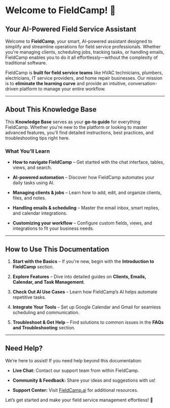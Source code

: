 # **Welcome to FieldCamp! 🚀**

## **Your AI-Powered Field Service Assistant**

Welcome to **FieldCamp**, your smart, AI-powered assistant designed to simplify and streamline operations for field service professionals. Whether you're managing clients, scheduling jobs, tracking tasks, or handling emails, FieldCamp enables you to do it all effortlessly—without the complexity of traditional software.

FieldCamp is **built for field service teams** like HVAC technicians, plumbers, electricians, IT service providers, and home repair businesses. Our mission is to **eliminate the learning curve** and provide an intuitive, conversation-driven platform to manage your entire workflow.

***

## **About This Knowledge Base**

This **Knowledge Base** serves as your **go-to guide** for everything FieldCamp. Whether you're new to the platform or looking to master advanced features, you'll find detailed instructions, best practices, and troubleshooting tips right here.

### **What You’ll Learn**

* **How to navigate FieldCamp** – Get started with the chat interface, tables, views, and search.

* **AI-powered automation** – Discover how FieldCamp automates your daily tasks using AI.

* **Managing clients & jobs** – Learn how to add, edit, and organize clients, files, and notes.

* **Handling emails & scheduling** – Master the email inbox, smart replies, and calendar integrations.

* **Customizing your workflow** – Configure custom fields, views, and integrations to fit your business needs.

***

## **How to Use This Documentation**

1. **Start with the Basics** – If you're new, begin with the **Introduction to FieldCamp** section.

2. **Explore Features** – Dive into detailed guides on **Clients, Emails, Calendar, and Task Management**.

3. **Check Out AI Use Cases** – Learn how FieldCamp’s AI helps automate repetitive tasks.

4. **Integrate Your Tools** – Set up Google Calendar and Gmail for seamless scheduling and communication.

5. **Troubleshoot & Get Help** – Find solutions to common issues in the **FAQs and Troubleshooting** section.

***

## **Need Help?**

We’re here to assist! If you need help beyond this documentation:

* **Live Chat:** Contact our support team from within FieldCamp.

* **Community & Feedback:** Share your ideas and suggestions with us!

* **Support Center:** Visit [FieldCamp.ai](https://fieldcamp.ai) for additional resources.

Let’s get started and make your field service management effortless! 🚀